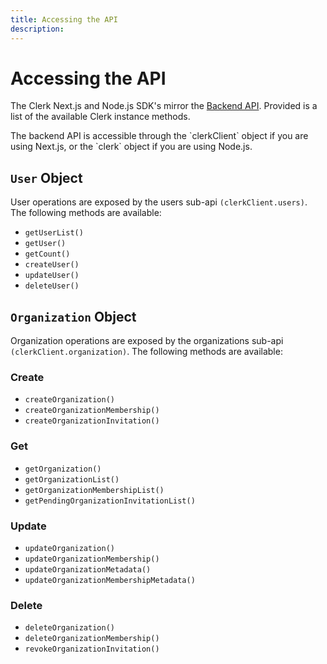 ```yaml
---
title: Accessing the API
description: 
---
```


# Accessing the API

The Clerk Next.js and Node.js SDK's mirror the [Backend API](https://github.com/clerkinc/javascript/tree/main/packages/backend/src/api/endpoints). Provided is a list of the available Clerk instance methods.

<Callout>
  The backend API is accessible through the `clerkClient` object if you are using Next.js, or the `clerk` object if you are using Node.js.
</Callout>

## `User` Object

User operations are exposed by the users sub-api `(clerkClient.users)`. The following methods are available:

- `getUserList()`
- `getUser()`
- `getCount()`
- `createUser()`
- `updateUser()`
- `deleteUser()`

## `Organization` Object

Organization operations are exposed by the organizations sub-api `(clerkClient.organization)`. The following methods are available:

### Create

- `createOrganization()`
- `createOrganizationMembership()`
- `createOrganizationInvitation()`

### Get

- `getOrganization()`
- `getOrganizationList()`
- `getOrganizationMembershipList()`
- `getPendingOrganizationInvitationList()`

### Update

- `updateOrganization()`
- `updateOrganizationMembership()`
- `updateOrganizationMetadata()`
- `updateOrganizationMembershipMetadata()`

### Delete

- `deleteOrganization()`
- `deleteOrganizationMembership()`
- `revokeOrganizationInvitation()`

